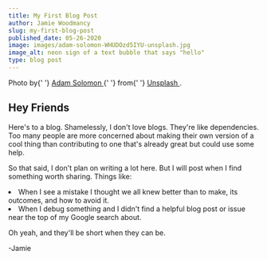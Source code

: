 ```yaml
---
title: My First Blog Post
author: Jamie Woodmancy
slug: my-first-blog-post
published_date: 05-26-2020
image: images/adam-solomon-WHUDOzd5IYU-unsplash.jpg
image_alt: neon sign of a text bubble that says "hello"
type: blog post
---
```


<span className='caption'>
  Photo by{' '}
  <a
    href='https://unsplash.com/@solomac'
    rel='noopener noreferrer'
    target='_blank'
  >
    Adam Solomon
  </a>{' '}
  from{' '}
  <a href='https://unsplash.com' rel='noopener noreferrer' target='_blank'>
    Unsplash
  </a>
  .
</span>

## Hey Friends

Here's to a blog. Shamelessly, I don't love blogs. They're like dependencies. Too many people are more concerned about making their own version of a cool thing than contributing to one that's already great but could use some help.

So that said, I don't plan on writing a lot here. But I will post when I find something worth sharing. Things like:

<li>
  When I see a mistake I thought we all knew better than to make, its outcomes,
  and how to avoid it.
</li>
<li>
  When I debug something and I didn't find a helpful blog post or issue near the
  top of my Google search about.
</li>

Oh yeah, and they'll be short when they can be.

-Jamie
